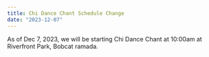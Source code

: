 ```yaml
---
title: Chi Dance Chant Schedule Change
date: "2023-12-07"
---
```


As of Dec 7, 2023, we will be starting Chi Dance Chant at 10:00am at Riverfront
Park, Bobcat ramada.
